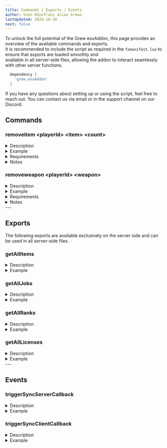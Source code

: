 ```yaml
---
title: Commands / Exports / Events
author: Sven Rönnfranz alias Grewo
lastUpdated: 2024-10-30
next: false
---
```


<head>
  <link rel="stylesheet" href="./../src/assets/css/pagestyle.css" />
</head>


To unlock the full potential of the Grew esxAddon, this page provides an overview of the available commands and exports.<br/>
It is recommended to include the script as required in the `fxmanifest.lua` to ensure that exports are loaded smoothly and<br/>
available in all server-side files, allowing the addon to interact seamlessly with other server functions.

```lua
  dependency {
    'grew_esxAddon'
  }
```

If you have any questions about setting up or using the script, feel free to reach out. You can contact us via email or in the support channel on our Discord.<br/>

## Commands
### removeitem  \<playerId> \<item> \<count>
<details>
  <summary>Description</summary>
  This command removes the specified quantity of an item from the specified user. The command requires:
  
  - **playerId**: The ID of the player from whom the item will be removed.
  - **item**: The item to be removed.
  - **count**: The quantity of the item to remove.
</details>
<details>
  <summary>Example</summary>
  This example removes 3 units of "bread" from the player with ID 1:
  `/removeitem 1 bread 3`
</details>
<details>
  <summary>Requirements</summary>
    - **Permissions**: Only available to users with mod permissions.
    - **Player Online**: The player must be online for the command to execute successfully.
</details>
<details>
  <summary>Notes</summary>
  <Aside type="caution">
    Ensure the `item` name matches the database item name exactly.
  </Aside>
  <Aside type="caution">
    If `count` is greater than the player’s current amount of the item, the command may remove all of that item instead.
  </Aside>
</details>


### removeweapon  \<playerId> \<weapon>
<details>
  <summary>Description</summary>
  This command removes the specified weapon from the specified user. The command requires:
  
  - **playerId**: The ID of the player from whom the weapon will be removed.
  - **weapon**: The weapon to be removed (use the exact weapon name as listed in the database).
</details>
<details>
  <summary>Example</summary>
  This example removes the weapon "weapon_pistol" from the player with ID 1:
  `/removeweapon 1 weapon_pistol`
</details>
<details>
  <summary>Requirements</summary>
    - **Permissions**: Only available to users with mod permissions.
    - **Player Online**: The player must be online for the command to execute successfully.
</details>
<details>
  <summary>Notes</summary>
  <Aside type="caution">
    Ensure the `weapon` name matches the database weapon name exactly, including capitalization.
  </Aside>
  <Aside type="caution">
    Attempting to remove a weapon the player does not possess will have no effect.
  </Aside>
</details>
---

## Exports
The following exports are available exclusively on the server side and can be used in all server-side files.

### getAllItems
<details>
  <summary>Description</summary>
  Returns a list of all items from the database.
</details>
<details>
  <summary>Example</summary>
  This example retrieves all items from the database:
  ```lua
    local allItems = exports["grew_esxAddon"]:getAllItems()
  ```
</details>

### getAllJobs
<details>
  <summary>Description</summary>
  Returns a list of all jobs from the database.
</details>
<details>
  <summary>Example</summary>
  This example retrieves all jobs from the database:
  ```lua
    local allJobs = exports["grew_esxAddon"]:getAllJobs()
  ```
</details>

### getAllRanks
<details>
  <summary>Description</summary>
  Returns a list of all ranks from the database.
</details>
<details>
  <summary>Example</summary>
  This example retrieves all ranks from the database:
  ```lua
  local allRanks = exports["grew_esxAddon"]:getAllRanks()
  ```
</details>

### getAllLicenses
<details>
  <summary>Description</summary>
  Returns a list of all licenses from the database.
</details>
<details>
  <summary>Example</summary>
  This example retrieves all licenses from the database:
  ```lua
  local allLicenses = exports["grew_esxAddon"]:getAllLicenses()
  ```
</details>
---

## Events
### triggerSyncServerCallback
<details>
  <summary>Description</summary>
  This event triggers a synchronous callback on the server side. It waits for the callback to return a response before continuing the code execution.<br/>
  Useful for cases where you need a response from the server before proceeding with additional logic on the client side.
</details>
<details>
  <summary>Example</summary>
  This example calls `triggerSyncServerCallback` to retrieve data from the server, waiting until a response is received:

  ```lua
    local result = exports["grew_esxAddon"]:triggerSyncServerCallback("exampleEvent", 1, "param1", "param2")
    
    if result then
        print("Server callback completed successfully!")
    else
        print("Server callback failed or timed out.")
    end
  ```
</details>

### triggerSyncClientCallback
<details>
  <summary>Description</summary>
  This event triggers a synchronous callback on the client side.<br/>
  It waits for a response from the client before continuing execution on the server side, which is helpful in cases where server logic relies on client feedback.
</details>
<details>
  <summary>Example</summary>
  This example uses `triggerSyncClientCallback` to send a request from the server to the client, with a timeout mechanism in case of a delay:
  ``` lua
    local clientResult = triggerSyncClientCallback("exampleClientEvent", 1, "paramA", "paramB")

    if clientResult then
        print("Client callback returned data successfully!")
    else
        print("Client callback failed or timed out.")
    end
  ```
</details>
